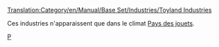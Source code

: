 [[Translation:Category/en/Manual/Base Set/Industries/Toyland Industries]]

Ces industries n'apparaissent que dans le climat [[fr/Manual/Climat#pays-des-jouets|Pays des jouets]].

[[Category:fr/Manual/Base Set/Industries/Industries|P]]